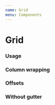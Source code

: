 ```yaml
---
name: Grid
menu: Components
---
```



# Grid

### Usage

<Playground>
  <LayoutProvider>
    <Box paddingVertical={16}>
      <Container>
        <Row>
          <Column medium={1}>
            <Box backgroundColor="#67c6bb" height={48} borderWidth={1} />
          </Column>
          <Column medium={1}>
            <Box backgroundColor="#67c6bb" height={48} borderWidth={1} />
          </Column>
          <Column medium={1}>
            <Box backgroundColor="#67c6bb" height={48} borderWidth={1} />
          </Column>
          <Column medium={1}>
            <Box backgroundColor="#67c6bb" height={48} borderWidth={1} />
          </Column>
          <Column medium={1}>
            <Box backgroundColor="#67c6bb" height={48} borderWidth={1} />
          </Column>
          <Column medium={1}>
            <Box backgroundColor="#67c6bb" height={48} borderWidth={1} />
          </Column>
          <Column medium={1}>
            <Box backgroundColor="#67c6bb" height={48} borderWidth={1} />
          </Column>
          <Column medium={1}>
            <Box backgroundColor="#67c6bb" height={48} borderWidth={1} />
          </Column>
          <Column medium={1}>
            <Box backgroundColor="#67c6bb" height={48} borderWidth={1} />
          </Column>
          <Column medium={1}>
            <Box backgroundColor="#67c6bb" height={48} borderWidth={1} />
          </Column>
          <Column medium={1}>
            <Box backgroundColor="#67c6bb" height={48} borderWidth={1} />
          </Column>
          <Column medium={1}>
            <Box backgroundColor="#67c6bb" height={48} borderWidth={1} />
          </Column>
        </Row>
      </Container>
    </Box>
    <Box paddingVertical={16}>
      <Container>
        <Row>
          <Column medium={8}>
            <Box backgroundColor="#67c6bb" height={48} borderWidth={1} />
          </Column>
          <Column medium={4}>
            <Box backgroundColor="#67c6bb" height={48} borderWidth={1} />
          </Column>
        </Row>
      </Container>
    </Box>
    <Box paddingVertical={16}>
      <Container>
        <Row>
          <Column medium={4}>
            <Box backgroundColor="#67c6bb" height={48} borderWidth={1} />
          </Column>
          <Column medium={4}>
            <Box backgroundColor="#67c6bb" height={48} borderWidth={1} />
          </Column>
          <Column medium={4}>
            <Box backgroundColor="#67c6bb" height={48} borderWidth={1} />
          </Column>
        </Row>
      </Container>
    </Box>
    <Box paddingVertical={16}>
      <Container>
        <Row>
          <Column medium={6}>
            <Box backgroundColor="#67c6bb" height={48} borderWidth={1} />
          </Column>
          <Column medium={6}>
            <Box backgroundColor="#67c6bb" height={48} borderWidth={1} />
          </Column>
        </Row>
      </Container>
    </Box>
  </LayoutProvider>
</Playground>

### Column wrapping

<Playground>
  <LayoutProvider>
    <Box paddingVertical={16}>
      <Container>
        <Row>
          <Column xsmall={9}>
            <Box backgroundColor="#67c6bb" height={48} borderWidth={1} />
          </Column>
          <Column xsmall={4}>
            <Box backgroundColor="#67c6bb" height={48} borderWidth={1} />
          </Column>
          <Column xsmall={6}>
            <Box backgroundColor="#67c6bb" height={48} borderWidth={1} />
          </Column>
        </Row>
      </Container>
    </Box>
  </LayoutProvider>
</Playground>

### Offsets

<Playground>
  <LayoutProvider>
    <Box paddingVertical={16}>
      <Container>
        <Row>
          <Column offsetXsmall={2} xsmall={6}>
            <Box backgroundColor="#67c6bb" height={48} borderWidth={1} />
          </Column>
        </Row>
        <Row>
          <Column offsetXsmall={4} xsmall={6}>
            <Box backgroundColor="#67c6bb" height={48} borderWidth={1} />
          </Column>
        </Row>
        <Row>
          <Column offsetXsmall={6} xsmall={6}>
            <Box backgroundColor="#67c6bb" height={48} borderWidth={1} />
          </Column>
        </Row>
      </Container>
    </Box>
  </LayoutProvider>
</Playground>

### Without gutter

<Playground>
  <LayoutProvider>
    <Box paddingVertical={16}>
      <Container>
        <Row hasGutter={false}>
          <Column xsmall={6}>
            <Box backgroundColor="#67c6bb" height={48} borderWidth={1} />
          </Column>
          <Column xsmall={6}>
            <Box backgroundColor="#67c6bb" height={48} borderWidth={1} />
          </Column>
        </Row>
      </Container>
    </Box>
  </LayoutProvider>
</Playground>
